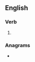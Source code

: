 {{also|Tasering}}
==English==

===Verb===
{{head|en|verb form}}

# {{present participle of|en|taser|nocat=1}}

===Anagrams===
* {{anagrams|en|a=aeginrst|Tangiers|Tigranes|angriest|angrites|angstier|astringe|ganister|gantries|granites|inert gas|ingrates|rangiest|reasting|stearing|tearings}}